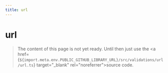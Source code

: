 ```yaml
---
title: url
---
```


# url

> The content of this page is not yet ready. Until then just use the <a href={`${import.meta.env.PUBLIC_GITHUB_LIBRARY_URL}/src/validations/url/url.ts`} target="\_blank" rel="noreferrer">source code</a>.
